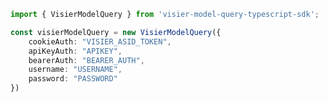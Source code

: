 ```typescript index.ts
import { VisierModelQuery } from 'visier-model-query-typescript-sdk';

const visierModelQuery = new VisierModelQuery({
    cookieAuth: "VISIER_ASID_TOKEN",
    apiKeyAuth: "APIKEY",
    bearerAuth: "BEARER_AUTH",
    username: "USERNAME",
    password: "PASSWORD"
})
```